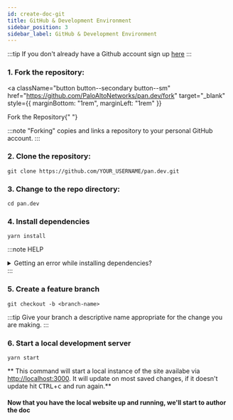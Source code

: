 ```yaml
---
id: create-doc-git
title: GitHub & Development Environment
sidebar_position: 3
sidebar_label: GitHub & Development Environment
---
```


:::tip
If you don't already have a Github account sign up [here](https://github.com/signup?ref_cta=Sign+up&ref_loc=header+logged+out&ref_page=%2Fsearch&source=header)
:::

### 1. Fork the repository:

<a
  className="button button--secondary button--sm"
  href="https://github.com/PaloAltoNetworks/pan.dev/fork"
  target="_blank"
  style={{ marginBottom: "1rem", marginLeft: "1rem" }}
>
  Fork the Repository{" "}
</a>

:::note
"Forking" copies and links a repository to your personal GitHub account.
:::

### 2. Clone the repository:

```
git clone https://github.com/YOUR_USERNAME/pan.dev.git
```

### 3. Change to the repo directory:

```
cd pan.dev
```

### 4. Install dependencies

```
yarn install
```

:::note HELP

<details>
  <summary>Getting an error while installing dependencies?</summary>

"Self-signed certificate in certificate chain" issues can be solved by running:

```
yarn config set strict-ssl false
```

GlobalProtect can sometimes prevent some packages from being installed. If you suspect this is happening, temporarily disable GP to complete the installation.

</details>
:::

### 5. Create a feature branch

```
git checkout -b <branch-name>
```

:::tip
Give your branch a descriptive name appropriate for the change you are making.
:::

### 6. Start a local development server

```
yarn start
```

** This command will start a local instance of the site availabe via [http://localhost:3000](http://localhost:3000/). It will update on most saved changes, if it doesn't update hit <kbd>CTRL</kbd>+<kbd>c</kbd> and run again.**

#### Now that you have the local website up and running, we'll start to author the doc

